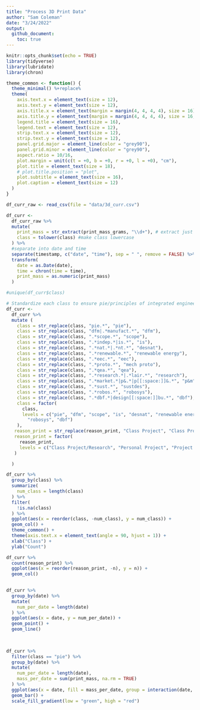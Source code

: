 ```yaml
---
title: "Process 3D Print Data"
author: "Sam Coleman"
date: "3/24/2022"
output: 
  github_document:
    toc: true
---
```


```r
knitr::opts_chunk$set(echo = TRUE)
library(tidyverse)
library(lubridate)
library(chron)
```

```r
theme_common <- function() {
  theme_minimal() %+replace%
  theme(
    axis.text.x = element_text(size = 12),
    axis.text.y = element_text(size = 12),
    axis.title.x = element_text(margin = margin(4, 4, 4, 4), size = 16),
    axis.title.y = element_text(margin = margin(4, 4, 4, 4), size = 16, angle = 90),
    legend.title = element_text(size = 16),
    legend.text = element_text(size = 12),
    strip.text.x = element_text(size = 12),
    strip.text.y = element_text(size = 12),
    panel.grid.major = element_line(color = "grey90"),
    panel.grid.minor = element_line(color = "grey90"),
    aspect.ratio = 10/16,
    plot.margin = unit(c(t = +0, b = +0, r = +0, l = +0), "cm"),
    plot.title = element_text(size = 18),
    # plot.title.position = "plot",
    plot.subtitle = element_text(size = 16),
    plot.caption = element_text(size = 12)
  )
}
```


```r
df_curr_raw <- read_csv(file = "data/3d_curr.csv")
```
```r
df_curr <- 
  df_curr_raw %>% 
  mutate(
    print_mass = str_extract(print_mass_grams, "\\d+"), # extract just mass from print mass
    class = tolower(class) #make class lowercase
  ) %>% 
  #separate into date and time
  separate(timestamp, c("date", "time"), sep = " ", remove = FALSE) %>% 
  transform(
    date = as.Date(date),
    time = chron(time = time),
    print_mass = as.numeric(print_mass)
  )

#unique(df_curr$class)

# Standardize each class to ensure pie/principles of integrated engineering are the same/pieeeeeee are the same
df_curr <-
  df_curr %>% 
  mutate (
    class = str_replace(class, "pie.*", "pie"),
    class = str_replace(class, "dfm|.*manufact.*", "dfm"),
    class = str_replace(class, ".*scope.*", "scope"),
    class = str_replace(class, ".*indep.*|is.*", "is"),
    class = str_replace(class, ".*nat.*|.*nt.*", "desnat"),
    class = str_replace(class, ".*renewable.*", "renewable energy"),
    class = str_replace(class, ".*eec.*", "eec"),
    class = str_replace(class, ".*proto.*", "mech proto"),
    class = str_replace(class, ".*qea.*", "qea"),
    class = str_replace(class, ".*research.*|.*lair.*", "research"),
    class = str_replace(class, ".*market.*|p&.*|p[[:space:]]&.*", "p&m"),
    class = str_replace(class, ".*sust.*", "sustdes"),
    class = str_replace(class, ".*robos.*", "robosys"),
    class = str_replace(class, ".*dbf.*|design[[:space:]]bu.*", "dbf"),
    class = factor(
      class,
      levels = c("pie", "dfm", "scope", "is", "desnat", "renewable energy", "eec", "mech proto", "qea", "research", "p&m", "sustdes", 
        "robosys", "dbf")
    ),
   reason_print = str_replace(reason_print, "Class Project", "Class Project/Research"), #combine since Class Project/Research was created in middle of survey
   reason_print = factor(
     reason_print,
     levels = c("Class Project/Research", "Personal Project", "Project Team/Club", "Test Piece")
   )

  )
```

```r
df_curr %>% 
  group_by(class) %>% 
  summarize(
    num_class = length(class)
  ) %>% 
  filter(
    !is.na(class)
  ) %>% 
  ggplot(aes(x = reorder(class, -num_class), y = num_class)) +
  geom_col() +
  theme_common() +
  theme(axis.text.x = element_text(angle = 90, hjust = 1)) +
  xlab("Class") +
  ylab("Count")
```

```r
df_curr %>% 
  count(reason_print) %>% 
  ggplot(aes(x = reorder(reason_print, -n), y = n)) +
  geom_col() 
  
```
```r
df_curr %>% 
  group_by(date) %>% 
  mutate(
    num_per_date = length(date)
  ) %>% 
  ggplot(aes(x = date, y = num_per_date)) +
  geom_point() +
  geom_line()
  
  
```
```r
df_curr %>% 
  filter(class == "pie") %>%
  group_by(date) %>%
  mutate(
    num_per_date = length(date),
    mass_per_date = sum(print_mass, na.rm = TRUE)
  ) %>%
  ggplot(aes(x = date, fill = mass_per_date, group = interaction(date, mass_per_date))) +
  geom_bar() +
  scale_fill_gradient(low = "green", high = "red")
```


